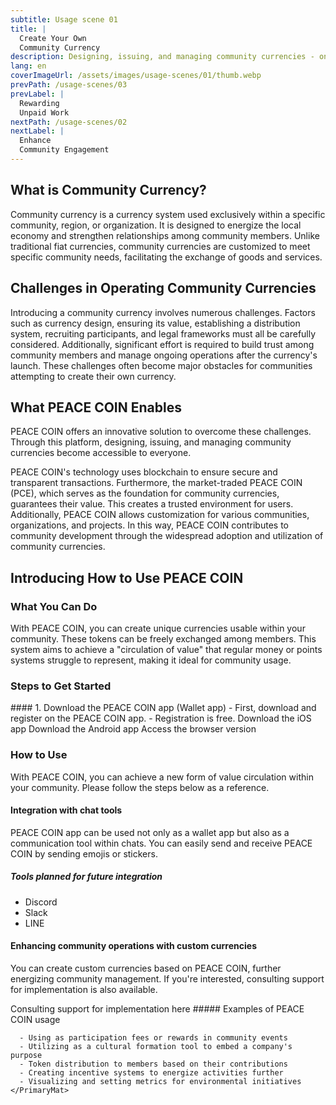 ```yaml
---
subtitle: Usage scene 01
title: |
  Create Your Own 
  Community Currency
description: Designing, issuing, and managing community currencies - once a complex task - is now easy and accessible to anyone.
lang: en
coverImageUrl: /assets/images/usage-scenes/01/thumb.webp
prevPath: /usage-scenes/03
prevLabel: |
  Rewarding
  Unpaid Work
nextPath: /usage-scenes/02
nextLabel: |
  Enhance
  Community Engagement
---
```


## What is Community Currency?

Community currency is a currency system used exclusively within a specific community, region, or organization.
It is designed to energize the local economy and strengthen relationships among community members.
Unlike traditional fiat currencies, community currencies are customized to meet specific community needs, facilitating the exchange of goods and services.

## Challenges in Operating Community Currencies

Introducing a community currency involves numerous challenges.
Factors such as currency design, ensuring its value, establishing a distribution system, recruiting participants, and legal frameworks must all be carefully considered.
Additionally, significant effort is required to build trust among community members and manage ongoing operations after the currency's launch.
These challenges often become major obstacles for communities attempting to create their own currency.

## What PEACE COIN Enables

PEACE COIN offers an innovative solution to overcome these challenges.
Through this platform, designing, issuing, and managing community currencies become accessible to everyone.

PEACE COIN's technology uses blockchain to ensure secure and transparent transactions.
Furthermore, the market-traded PEACE COIN (PCE), which serves as the foundation for community currencies, guarantees their value.
This creates a trusted environment for users.
Additionally, PEACE COIN allows customization for various communities, organizations, and projects.
In this way, PEACE COIN contributes to community development through the widespread adoption and utilization of community currencies.

## Introducing How to Use PEACE COIN

### What You Can Do

With PEACE COIN, you can create unique currencies usable within your community.
These tokens can be freely exchanged among members.
This system aims to achieve a "circulation of value" that regular money or points systems struggle to represent, making it ideal for community usage.

### Steps to Get Started️

<Col>
<PrimaryMat>
  #### 1. Download the PEACE COIN app (Wallet app)
  <AppIcon src="/assets/images/usage-scenes/01/app-icon.webp" />
  - First, download and register on the PEACE COIN app.
  - Registration is free.

  <Col className="gap-3">
    <Link to="https://apps.apple.com/jp/app/id1421754194">Download the iOS app</Link>
    <Link to="https://play.google.com/store/apps/details?id=org.PEACE_COIN.Wallet&fbclid=IwAR1oTcD494AKqxK2iZKZutMThpPfnmo674rYPQF8S_8h6hx1fr9irWYfndY">Download the Android app</Link>
    <Link to="https://wallet.peace-coin.com/">Access the browser version</Link>
  </Col>
</PrimaryMat>
</Col>

### How to Use

With PEACE COIN, you can achieve a new form of value circulation within your community.
Please follow the steps below as a reference.

#### Integration with chat tools

PEACE COIN app can be used not only as a wallet app but also as a communication tool within chats.
You can easily send and receive PEACE COIN by sending emojis or stickers.

##### Tools planned for future integration
- Discord
- Slack
- LINE

#### Enhancing community operations with custom currencies

You can create custom currencies based on PEACE COIN, further energizing community management.
If you're interested, consulting support for implementation is also available.

<Link to="https://forms.gle/4Se3DNaBsAyuBtxEA">Consulting support for implementation here</Link>

<Col>
  <Flex>
    <PrimaryMat>
      ##### Examples of PEACE COIN usage

      - Using as participation fees or rewards in community events
      - Utilizing as a cultural formation tool to embed a company's purpose
      - Token distribution to members based on their contributions
      - Creating incentive systems to energize activities further
      - Visualizing and setting metrics for environmental initiatives
    </PrimaryMat>

  </Flex>
</Col>
